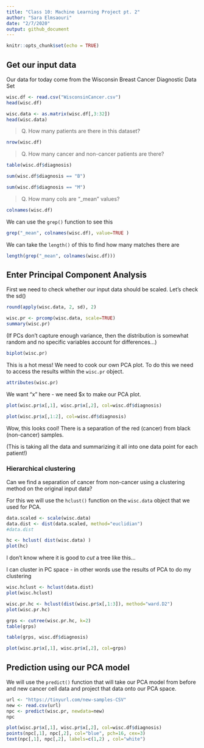 ```yaml
---
title: "Class 10: Machine Learning Project pt. 2"
author: "Sara Elmsaouri"
date: "2/7/2020"
output: github_document
---
```


```r
knitr::opts_chunk$set(echo = TRUE)
```

## Get our input data

Our data for today come from the Wisconsin Breast Cancer Diagnostic Data Set

```r
wisc.df <- read.csv("WisconsinCancer.csv")
head(wisc.df)
```

```r
wisc.data <- as.matrix(wisc.df[,3:32])
head(wisc.data)
```

> Q. How many patients are there in this dataset?

```r
nrow(wisc.df)
```

> Q. How many cancer and non-cancer patients are there?

```r
table(wisc.df$diagnosis)
```

```r
sum(wisc.df$diagnosis == "B")
```

```r
sum(wisc.df$diagnosis == "M")
```

> Q. How many cols are "_mean" values?

```r
colnames(wisc.df)
```

We can use the `grep()` function to see this

```r
grep("_mean", colnames(wisc.df), value=TRUE )
```

We can take the `length()` of this to find how many matches there are
```r
length(grep("_mean", colnames(wisc.df)))
```

## Enter Principal Component Analysis

First we need to check whether our input data should be scaled. Let's check the sd()
```r
round(apply(wisc.data, 2, sd), 2)
```

```r
wisc.pr <- prcomp(wisc.data, scale=TRUE)
summary(wisc.pr)
```

(If PCs don't capture enough variance, then the distribution is somewhat random and no specific variables account for differences...)

```r
biplot(wisc.pr)
```

This is a hot mess! We need to cook our own PCA plot. To do this we need to access the results within the `wisc.pr` object.

```r
attributes(wisc.pr)
```

We want "x" here - we need $x to make our PCA plot. 

```r
plot(wisc.pr$x[,1], wisc.pr$x[,2], col=wisc.df$diagnosis)
```

```r
plot(wisc.pr$x[,1:2], col=wisc.df$diagnosis)
```

Wow, this looks cool! There is a separation of the red (cancer) from black (non-cancer) samples.

(This is taking all the data and summarizing it all into one data point for each patient!)

### Hierarchical clustering

Can we find a separation of cancer from non-cancer using a clustering method on the original input data?

For this we will use the `hclust()` function on the `wisc.data` object that we used for PCA.

```r
data.scaled <- scale(wisc.data)
data.dist <- dist(data.scaled, method="euclidian")
#data.dist
```

```r
hc <- hclust( dist(wisc.data) )
plot(hc)
```

I don't know where it is good to *cut* a tree like this...

I can cluster in PC space - in other words use the results of PCA to do my clustering

```r
wisc.hclust <- hclust(data.dist)
plot(wisc.hclust)
```

```r
wisc.pr.hc <- hclust(dist(wisc.pr$x[,1:3]), method="ward.D2")
plot(wisc.pr.hc)
```

```r
grps <- cutree(wisc.pr.hc, k=2)
table(grps)
```

```r
table(grps, wisc.df$diagnosis)
```

```r
plot(wisc.pr$x[,1], wisc.pr$x[,2], col=grps)
```

## Prediction using our PCA model

We will use the `predict()` function that will take our PCA model from before and new cancer cell data and project that data onto our PCA space.

```r
url <- "https://tinyurl.com/new-samples-CSV"
new <- read.csv(url)
npc <- predict(wisc.pr, newdata=new)
npc
```

```r
plot(wisc.pr$x[,1], wisc.pr$x[,2], col=wisc.df$diagnosis)
points(npc[,1], npc[,2], col="blue", pch=16, cex=3)
text(npc[,1], npc[,2], labels=c(1,2) , col="white")
```



